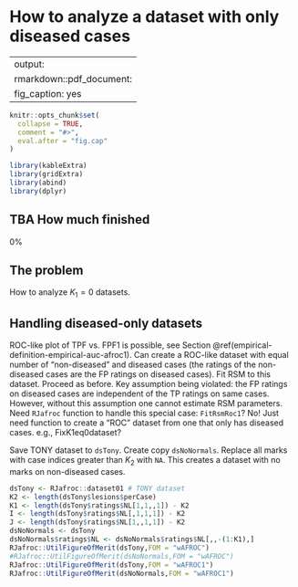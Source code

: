# How to analyze a dataset with only diseased cases  {#analyze-diseased-only-dataset}

---
output:
  rmarkdown::pdf_document:
    fig_caption: yes        
---

```r
knitr::opts_chunk$set(
  collapse = TRUE,
  comment = "#>",
  eval.after = "fig.cap"
)

library(kableExtra)
library(gridExtra)
library(abind)
library(dplyr)
```




## TBA How much finished {#analyze-diseased-only-dataset-how-much-finished}
0%


## The problem {#analyze-diseased-only-dataset-methods}

How to analyze $K_1 = 0$ datasets.


## Handling diseased-only datasets {#diseased-only-dataset}

ROC-like plot of TPF vs. FPF1 is possible, see Section \@ref(empirical-definition-empirical-auc-afroc1). Can create a ROC-like dataset with equal number of "non-diseased" and diseased cases (the ratings of the non-diseased cases are the FP ratings on diseased cases). Fit RSM to this dataset. Proceed as before. Key assumption being violated: the FP ratings on diseased cases are independent of the TP ratings on same cases. However, without this assumption one cannot estimate RSM parameters. Need `RJafroc` function to handle this special case: `FitRsmRoc1`? No! Just need function to create a "ROC" dataset from one that only has diseased cases. e.g., FixK1eq0dataset?


Save TONY dataset to `dsTony`. Create copy `dsNoNormals`. Replace all marks with case indices greater than $K_2$ with `NA`. This creates a dataset with no marks on non-diseased cases.

```r
dsTony <- RJafroc::dataset01 # TONY dataset
K2 <- length(dsTony$lesions$perCase)
K1 <- length(dsTony$ratings$NL[1,1,,1]) - K2
I <- length(dsTony$ratings$NL[,1,1,1]) - K2
J <- length(dsTony$ratings$NL[1,,1,1]) - K2
dsNoNormals <- dsTony
dsNoNormals$ratings$NL <- dsNoNormals$ratings$NL[,,-(1:K1),]
RJafroc::UtilFigureOfMerit(dsTony,FOM = "wAFROC")
#RJafroc::UtilFigureOfMerit(dsNoNormals,FOM = "wAFROC")
RJafroc::UtilFigureOfMerit(dsTony,FOM = "wAFROC1")
RJafroc::UtilFigureOfMerit(dsNoNormals,FOM = "wAFROC1")
```



